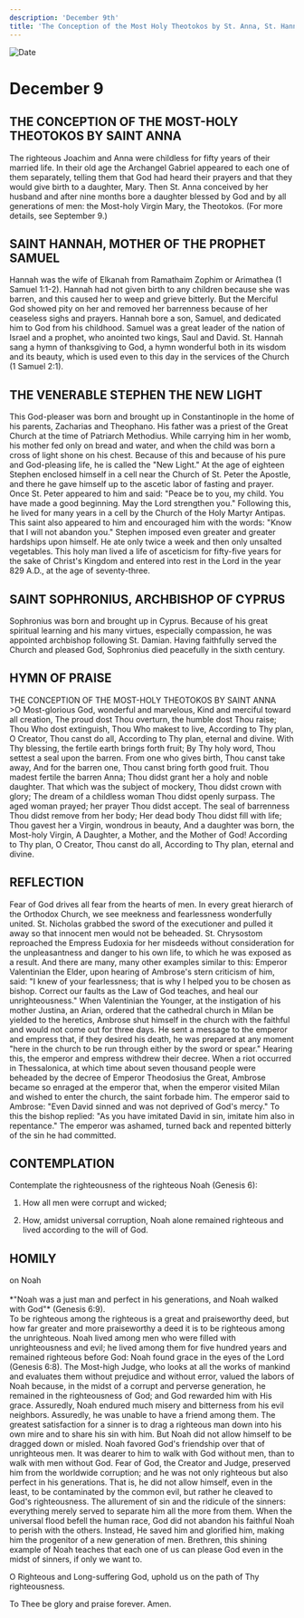 ```yaml
---
description: 'December 9th'
title: 'The Conception of the Most Holy Theotokos by St. Anna, St. Hannah, Mother of the Prophet Samuel, Venerable Stephen the New Light'
---
```


<CustomPaginator />
<RunningHead />

<Image src="/title-imprint.png" height={68} width={50} alt="Date" className="title-imprint"/>

# <div id="date">December <Image className="four-dot" src="/four-dot.png" height={15} width={15} alt="" />9</div>

## THE CONCEPTION OF THE MOST-HOLY THEOTOKOS BY SAINT ANNA

The righteous Joachim and Anna were childless for fifty years of their married life. In their old age the Archangel Gabriel appeared to each one of them separately, telling them that God had heard their prayers and that they would give birth to a daughter, Mary. Then St. Anna conceived by her husband and after nine months bore a daughter blessed by God and by all generations of men: the Most-holy Virgin Mary, the Theotokos. (For more details, see September 9.)

## SAINT HANNAH, MOTHER OF THE PROPHET SAMUEL

Hannah was the wife of Elkanah from Ramathaim Zophim or Arimathea (1 Samuel 1:1-2). Hannah had not given birth to any children because she was barren, and this caused her to weep and grieve bitterly. But the Merciful God showed pity on her and removed her barrenness because of her ceaseless sighs and prayers. Hannah bore a son, Samuel, and dedicated him to God from his childhood. Samuel was a great leader of the nation of Israel and a prophet, who anointed two kings, Saul and David. St. Hannah sang a hymn of thanksgiving to God, a hymn wonderful both in its wisdom and its beauty, which is used even to this day in the services of the Church (1 Samuel 2:1).

## THE VENERABLE STEPHEN THE NEW LIGHT

This God-pleaser was born and brought up in Constantinople in the home of his parents, Zacharias and Theophano. His father was a priest of the Great Church at the time of Patriarch Methodius. While carrying him in her womb, his mother fed only on bread and water, and when the child was born a cross of light shone on his chest. Because of this and because of his pure and God-pleasing life, he is called the "New Light." At the age of eighteen Stephen enclosed himself in a cell near the Church of St. Peter the Apostle, and there he gave himself up to the ascetic labor of fasting and prayer. Once St. Peter appeared to him and said: "Peace be to you, my child. You have made a good beginning. May the Lord strengthen you." Following this, he lived for many years in a cell by the Church of the Holy Martyr Antipas. This saint also appeared to him and encouraged him with the words: "Know that I will not abandon you." Stephen imposed even greater and greater hardships upon himself. He ate only twice a week and then only unsalted vegetables. This holy man lived a life of asceticism for fifty-five years for the sake of Christ's Kingdom and entered into rest in the Lord in the year 829 A.D., at the age of seventy-three.

## SAINT SOPHRONIUS, ARCHBISHOP OF CYPRUS

Sophronius was born and brought up in Cyprus. Because of his great spiritual learning and his many virtues, especially compassion, he was appointed archbishop following St. Damian. Having faithfully served the Church and pleased God, Sophronius died peacefully in the sixth century.


## HYMN OF PRAISE
<div style={{textAlign:'center', color:'crimson', fontWeight:'bold'}}>
THE CONCEPTION OF THE MOST-HOLY THEOTOKOS BY SAINT ANNA
</div>
>O Most-glorious God, wonderful and marvelous,  
Kind and merciful toward all creation,  
The proud dost Thou overturn, the humble dost Thou raise;  
Thou Who dost extinguish, Thou Who makest to live,  
According to Thy plan, O Creator, Thou canst do all,  
According to Thy plan, eternal and divine.  
With Thy blessing, the fertile earth brings forth fruit;  
By Thy holy word, Thou settest a seal upon the barren.  
From one who gives birth, Thou canst take away,  
And for the barren one, Thou canst bring forth good fruit.  
Thou madest fertile the barren Anna;  
Thou didst grant her a holy and noble daughter.  
That which was the subject of mockery, Thou didst crown with glory;  
The dream of a childless woman Thou didst openly surpass.  
The aged woman prayed; her prayer Thou didst accept.  
The seal of barrenness Thou didst remove from her body;  
Her dead body Thou didst fill with life;  
Thou gavest her a Virgin, wondrous in beauty,  
And a daughter was born, the Most-holy Virgin,  
A Daughter, a Mother, and the Mother of God!  
According to Thy plan, O Creator, Thou canst do all,  
According to Thy plan, eternal and divine.  


## REFLECTION

Fear of God drives all fear from the hearts of men. In every great hierarch of the Orthodox Church, we see meekness and fearlessness wonderfully united. St. Nicholas grabbed the sword of the executioner and pulled it away so that innocent men would not be beheaded. St. Chrysostom reproached the Empress Eudoxia for her misdeeds without consideration for the unpleasantness and danger to his own life, to which he was exposed as a result. And there are many, many other examples similar to this: Emperor Valentinian the Elder, upon hearing of Ambrose's stern criticism of him, said: "I knew of your fearlessness; that is why I helped you to be chosen as bishop. Correct our faults as the Law of God teaches, and heal our unrighteousness." When Valentinian the Younger, at the instigation of his mother Justina, an Arian, ordered that the cathedral church in Milan be yielded to the heretics, Ambrose shut himself in the church with the faithful and would not come out for three days. He sent a message to the emperor and empress that, if they desired his death, he was prepared at any moment "here in the church to be run through either by the sword or spear." Hearing this, the emperor and empress withdrew their decree. When a riot occurred in Thessalonica, at which time about seven thousand people were beheaded by the decree of Emperor Theodosius the Great, Ambrose became so enraged at the emperor that, when the emperor visited Milan and wished to enter the church, the saint forbade him. The emperor said to Ambrose: "Even David sinned and was not deprived of God's mercy." To this the bishop replied: "As you have imitated David in sin, imitate him also in repentance." The emperor was ashamed, turned back and repented bitterly of the sin he had committed.


## CONTEMPLATION

Contemplate the righteousness of the righteous Noah (Genesis 6):

1. How all men were corrupt and wicked;

2. How, amidst universal corruption, Noah alone remained righteous and lived according to the will of God.


## HOMILY
<div style={{textAlign:'center', color:'crimson', fontWeight:'bold'}}>
on Noah
</div>
<br />
<div style={{textAlign:'right'}}>
*"Noah was a just man and perfect in his generations, and Noah walked with God"* (Genesis 6:9).
</div>
To be righteous among the righteous is a great and praiseworthy deed, but how far greater and more praiseworthy a deed it is to be righteous among the unrighteous. Noah lived among men who were filled with unrighteousness and evil; he lived among them for five hundred years and remained righteous before God: Noah found grace in the eyes of the Lord (Genesis 6:8). The Most-high Judge, who looks at all the works of mankind and evaluates them without prejudice and without error, valued the labors of Noah because, in the midst of a corrupt and perverse generation, he remained in the righteousness of God; and God rewarded him with His grace. Assuredly, Noah endured much misery and bitterness from his evil neighbors. Assuredly, he was unable to have a friend among them. The greatest satisfaction for a sinner is to drag a righteous man down into his own mire and to share his sin with him. But Noah did not allow himself to be dragged down or misled. Noah favored God's friendship over that of unrighteous men. It was dearer to him to walk with God without men, than to walk with men without God. Fear of God, the Creator and Judge, preserved him from the worldwide corruption; and he was not only righteous but also perfect in his generations. That is, he did not allow himself, even in the least, to be contaminated by the common evil, but rather he cleaved to God's righteousness. The allurement of sin and the ridicule of the sinners: everything merely served to separate him all the more from them. When the universal flood befell the human race, God did not abandon his faithful Noah to perish with the others. Instead, He saved him and glorified him, making him the progenitor of a new generation of men. Brethren, this shining example of Noah teaches that each one of us can please God even in the midst of sinners, if only we want to.

O Righteous and Long-suffering God, uphold us on the path of Thy righteousness.

To Thee be glory and praise forever. Amen.